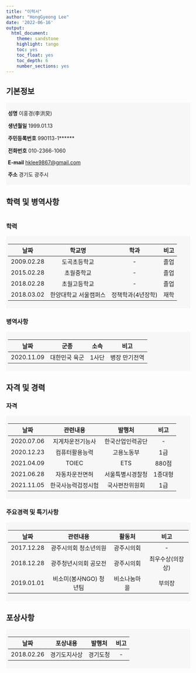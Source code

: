 ```yaml
---
title: "이력서"
author: "HongGyeong Lee"
date: '2022-06-16'
output:
  html_document:
    theme: sandstone
    highlight: tango 
    toc: yes
    toc_float: yes
    toc_depth: 6
    number_sections: yes
---
```



## 기본정보

::: {style="background-color:#F7F7F7;padding: 5px"}
**성명** 이홍경(李洪炅)

**생년월일** 1999.01.13

**주민등록번호**
990113-1\*\*\*\*\*\*

**전화번호** 010-2366-1060

**E-mail**         [hklee9867\@gmail.com](mailto:hklee9867@gmail.com){.email}

**주소**  경기도 광주시
:::

## 학력 및 병역사항

```r

```
### 학력

::: {style="background-color:#F7F7F7;padding: 5px"}
| 날짜 | 학교명 | 학과 | 비고 |
|:-:| :-: | :-:| :-: |
|2009.02.28 | 도곡초등학교 | -| 졸업 |
|2015.02.28 | 초월중학교 | -| 졸업 |
|2018.02.28 | 초월고등학교 | -| 졸업 |
|2018.03.02 | 한양대학교 서울캠퍼스 | 정책학과(4년장학)| 재학 |
:::

### 병역사항

::: {style="background-color:#F7F7F7;padding: 5px"}
| 날짜 | 군종 | 소속 | 비고 |
|:-:| :-: | :-:| :-: |
|2020.11.09 | 대한민국 육군 | 1사단 | 병장 만기전역 |
:::


## 자격 및 경력

### 자격
::: {style="background-color:#F7F7F7;padding: 5px"}
| 날짜 | 관련내용 | 발행처 | 비고 |
|:-:| :-: | :-:| :-: |
|2020.07.06 | 지게차운전기능사 | 한국산업인력공단 | - |
|2020.12.23 | 컴퓨터활용능력 | 고용노동부 | 1급 |
|2021.04.09 | TOIEC | ETS |  880점 |
|2021.06.28 | 자동차운전면허 | 서울특별시경찰청 | 1종대형 |
|2021.11.05 | 한국사능력검정시험 | 국사편찬위원회 | 1급 |

:::

### 주요경력 및 특기사항

::: {style="background-color:#F7F7F7;padding: 5px"}
| 날짜 | 관련내용 | 활동처 | 비고 |
|:-:| :-: | :-:| :-: |
|2017.12.28 | 광주시의회 청소년의원 | 광주시의회 | - |
|2018.12.28 | 광주청년시의회 공모전 | 광주시의회 | 최우수상(의장상) |
|2019.01.01 | 비소미(봉사NGO) 청년팀 | 비소나눔마을 | 부의장 |

:::

## 포상사항

::: {style="background-color:#F7F7F7;padding: 5px"}
| 날짜 | 포상내용 | 발행처 | 비고 |
|:-:| :-: | :-:| :-: |
|2018.02.26 | 경기도지사상 | 경기도청 | - |

:::